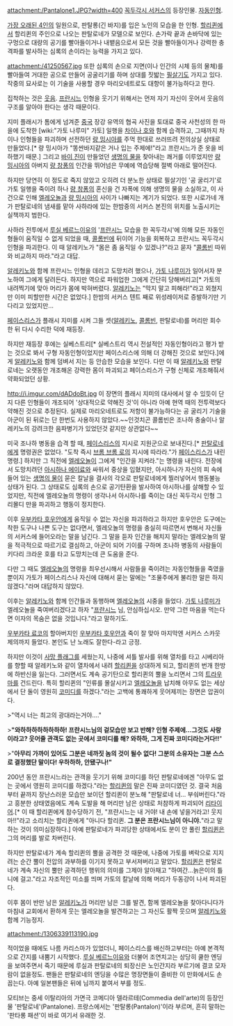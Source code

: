 attachment:/Pantalone1.JPG?width=400
[[꼭두각시 서커스]]의 등장인물. [[자동인형]].

[[가장 오래된 4인]]의 일원으로, 판탈롱(긴 바지)를 입은 노인의 모습을 한 인형. [[할리퀸]]에서 할리퀸의 주인으로 나오는 판탈로네가 모델으로 보인다. 손가락 끝과 손바닥에 있는 구멍으로 대량의 공기를 빨아들이거나 내뱉음으로서 모든 것을 빨아들이거나 강력한 충격파를 발사하는 심록의 손이라는 능력을 가지고 있다. 

attachment:/41250567.jpg
또한 심록의 손으로 지면(이나 인간의 시체 등의 물체)를 빨아들여 거대한 공으로 만들어 공굴리기를 하며 상대를 짓밟는 [[필살기]]도 가지고 있다. 작중의 묘사로는 이 기술을 사용할 경우 마리오네트로도 대항이 불가능하다고 한다.

집착하는 것은 [[웃음]]. [[프란시느]] 인형을 웃기기 위해서는 먼저 자기 자신이 웃어서 웃음의 구조를 알아야 한다는 생각 때문이다.

지미 플래시가 톰에게 넘겨준 [[중국]] 장강 유역의 협곡 사진을 토대로 중국 사천성의 한 마을에 도착한 [wiki:"가토 나루미" 가토] 일행을 [[차이나 호]]와 함께 습격하고, 그때까지 차이나 인형들을 파괴하며 선전하던 [[량 밍시아]]를 주먹 한대로 쓰러뜨려 전의상실 상태로 만들었다.[* 량 밍시아가 "똥싼바지같은 거나 입는 주제에!"라고 프란시느가 준 옷을 비하했기 때문.] 그리고 [[바이 진]]이 만들었던 [[생명의 물]]을 찾아내는 쾌거를 이루었지만 [[량 밍시아]]의 아버지 [[량 창퐁]]의 인간을 뛰어넘은 무예에 역습당해 절벽 아래로 떨어진다.

하지만 당연히 이 정도로 죽지 않았고 오히려 더 분노한 상태로 필살기인 '공 굴리기'로 가토 일행을 죽이려 하나 [[량 창퐁]]의 혼신을 건 자폭에 의해 생명의 물을 소실하고, 이 사건으로 인해 [[엘레오놀]]과 [[량 밍시아]]의 사이가 나빠지는 계기가 되었다. 또한 시로가네 개가 판탈로네의 냄새를 맡아 사하라에 있는 한밤중의 서커스 본진의 위치를 노출시키는 실책까지 범한다.

사하라 전투에서 [[루실 베르느이유]]의 '[[프란시느]] 모습을 한 꼭두각시'에 의해 모든 자동인형들이 움직일 수 없게 되었을 때, [[콜롬빈]]에 뒤이어 기능을 회복하고 프란시느 꼭두각시 인형을 파괴한다. 이 때 알레키노가 "몸은 좀 움직일 수 있겠나?"라고 묻자 "[[콜롬빈]] 따위와 비교하지 마라."라고 대답.

[[알레키노]]와 함께 프란시느 인형을 데리고 도망치려 했으나, [[가토 나루미]]가 일어서자 분노하여 그에게 달려든다. 하지만 역으로 파워업한 그에게 간단히 당해버리고[* 가토의 내려찍기에 맞아 머리가 몸에 박혀버렸다. [[알레키노]]는 "막지 말고 피해라!"라고 외쳤지만 이미 피할만한 시간은 없었다.] 한밤의 서커스 텐트 째로 위성레이저로 증발하기만 기다리고 있었지만...


[[페이스리스]]가 플래시 지미를 시켜 그들 셋([[알레키노]], [[콜롬빈]], 판탈로네)를 머리만 회수한 뒤 다시 수리한 덕에 재등장. 

하지만 재등장 후에는 실베스트리[* 실베스트리 역시 전설적인 자동인형이라고 평가 받는 것으로 봐서 구형 자동인형이었지만 페이스리스에 의해 더 강해진 것으로 보인다.]에게 [[알레키노]]와 함께 덤벼서 지는 등 안습한 모습을 보인다.
다만 이 때 [[알레키노]]와 판탈로네는 오랫동안 개조해온 강력한 몸이 파괴되고 페이스리스가 구형 신체로 개조해줘서 약화되었던 상황. 

http://i.imgur.com/dADdoBt.jpg
이 장면의 플래시 지미의 대사에서 알 수 있듯이 단지 다른 인형들이 개조되어 '상대적으로 약해진 것'이 아니라 아예 현역 때의 전투력보다 약해진 것으로 추정된다. 실제로 마리오네트로도 저항이 불가능하다는 공 굴리기 기술을 아군이 된 뒤로는 단 한번도 사용하지 않았다.~~인것치곤 콜롬빈은 조나하 충술이나 알레키노의 강려크한 음파병기가 있었던것 같지만 상관없다~~ 

미국 조나하 병동을 습격 할 때, [[페이스리스]]의 지시로 지원군으로 보내진다.[* [[판탈로네]]에게 명령권은 없었다. "도착 즉시 [[브롬 브롬 로]]의 지시에 따라라."가 [[페이스리스]]가 내린 명령.] 하지만 그 직전에 [[엘레오놀]]이 그에게 "인간을 지켜라."는 명령을 내린다. 전장에서 도망치려던 [[아시하나 에이료]]와 싸워서 중상을 입혔지만, 아시하나가 자신의 피 속에 들어 있는 [[생명의 물]]이 묻은 칼날을 결사의 각오로 판탈로네에게 찔러넣어서 행동불능 상태가 된다. 그 상태로도 심록의 손으로 공기탄환을 발사하여 아시하나를 살해할 수 있었지만, 직전에 엘레오놀의 명령이 생각나서 아시하나를 죽이는 대신 꼭두각시 인형 그리몰디 만을 파괴하고 행동이 정지한다.

이후 [[우부카타 호우안]]에게 움직일 수 없는 자신을 파괴하라고 하지만 호우안은 도구에는 착한 도구나 나쁜 도구는 없다면서, 엘레오놀의 명령을 충실히 따르면서 변해서 자신들의 서커스에 들어오라는 말을 남긴다. 그 말을 듣자 인간을 해치지 말라는 엘레오놀의 말을 적극적으로 따르기로 결심하고, 아군이 되어 기이를 구하며 조나하 병동의 사람들이 키다리 크라운 호를 타고 도망치는데 큰 도움을 준다.

다만 그 때도 [[엘레오놀]]의 명령을 최우선시해서 사람들을 죽이려는 자동인형들을 죽였을 뿐이지 가토가 페이스리스나 자신에 대해서 묻는 말에는 "조물주에게 불리한 말은 하지 않겠다."라며 대답하지 않았다.

이후는 [[알레키노]]와 함께 인간들과 동행하며 [[엘레오놀]]의 시중을 들었다. [[가토 나루미]]가 엘레오놀을 죽여버리겠다고 하자 "[[프란시느]] 님, 안심하십시오. 만약 그런 마음을 먹는다면 이자의 목숨은 없을 것입니다."라고 말하기도.

[[우부카타 료코]]의 할아버지인 [[우부카타 호우안]]과 죽이 잘 맞아 마지막엔 서커스 스카웃 제의까지 들었다. 본인도 난 노래도 잘한다-라고 긍정.

하지만 이것이 [[사망 플래그]]를 세웠는지, 나중에 셔틀 발사를 위해 열차를 타고 시베리아를 향할 때 알레키노와 같이 열차에서 내려 [[할리퀸]]을 상대하게 되고, 할리퀸의 번개 한방에 하반신을 잃는다. 그러면서도 계속 공기탄으로 할리퀸의 뿔을 노리면서 그의 [[트라우마]]를 건드린다. 특히 할리퀸의 "인류를 몰살시키고 [[엘레오놀]]을 납치해 아무도 없는 세상에서 단 둘이 영원히 [[코미디]]를 하겠다."라는 고백에 통쾌하게 웃어제끼는 장면은 압권이다. 

>"역시 너는 최고의 광대라는거야…."

>'''"와하하하하하하하하! 프란시느님의 겉모습만 보고 반해? 인형 주제에…그것도 사랑이라고? 웃어줄 관객도 없는 곳에서 코미디를 해? 와하하, 그게 진짜 코미디라는거다!!'''"

>"'''아무리 가까이 있어도 그분은 네까짓 놈의 것이 될수 없다! 그분의 소유자는 그분 스스로 결정했단 말이다! 우하하하, 안됐구나!"'''

200년 동안 프란시느라는 관객을 웃기기 위해 코미디를 하던 판탈로네에겐 "아무도 없는 곳에서 영원히 코미디를 하겠다."라는 [[할리퀸]]의 말은 진짜 코미디였던 것. 결국 처음부터 끝까지 장난스러운 모습만 보이던 할리퀸이 분노해 "판탈로네 너... 부숴버린다."라고 흥분한 상태였음에도 계속 도발을 해 머리만 남은 상태로 처참하게 파괴되어 [[리타이어]].[* 이 때 할리퀸에게 참수당하기 전, "프란시느는 내 거야! 내 손에 넣을거라고! 웃지 마!!"라고 소리치는 할리퀸에게 "아니다 할리퀸. '''그 분은 프란시느님이 아니야.'''"라고 말하는 것이 의미심장하다.] 아예 판탈로네가 파괴당한 상태에서도 분이 안 풀린 [[할리퀸]]은 그의 머리를 발로 차버린다.

하지만 판탈로네가 계속 할리퀸의 뿔을 공격한 것 때문에, 나중에 가토를 벼락으로 지지려는 순간 뿔이 전압의 과부하를 이기지 못하고 부서져버리고 말았다. [[할리퀸]]은 판탈로네가 계속 자신의 뿔만 공격하던 행위의 의미를 그제야 알아채고 "하여간…늙은이의 틀니에 걸고."라고 자조적인 미소를 띄며 가토의 칼날에 의해 머리가 두동강이 나서 파괴된다.

이후 몸이 반만 남은 [[알레키노]]가 머리만 남은 그를 발견, 함께 엘레오놀을 찾아다니다가 마침내 교회에서 환하게 웃는 엘레오놀을 발견하고는 그 자신도 활짝 웃으며 [[알레키노]]와 함께 기능정지.

attachment:/1306339113190.jpg

적이었을 때에도 나름 카리스마가 있었더니, 페이스리스를 배신하고부터는 아예 본격적으로 간지를 내뿜기 시작했다. [[루실 베르느이유]]와 더불어 조연치고는 상당히 쿨한 엔딩을 보여주면서 죽기 때문에 루실과 판탈로네의 퇴장신은 노인간지라 부르기에 결코 모자람이 없을정도. 팬들은 판탈로네의 엔딩을 수많은 명장면들이 즐비한 이 만화에서도 손꼽는다. 아예 일본팬들은 뒤에 님까지 붙여서 부를 정도.

모티브는 중세 이탈리아의 가면극 코메디아 델라르테(Commedia dell'arte)의 등장인물 '판탈로네'(Pantalone). 프랑스에서는 '판탈롱(Pantalon)'이라 부르며, 흔히 말하는 '판타롱 패션'이 바로 여기서 유래한 것.
